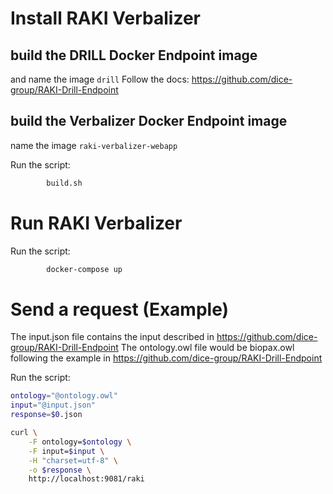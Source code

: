 # Install RAKI Verbalizer

## build the DRILL Docker Endpoint image

and name the image `drill`
Follow  the docs:
https://github.com/dice-group/RAKI-Drill-Endpoint

## build the Verbalizer Docker Endpoint image

name the image `raki-verbalizer-webapp` 

Run the script:
```bash
		build.sh
```


# Run RAKI Verbalizer

Run the script:
```bash
		docker-compose up
```


# Send a request (Example)

The input.json file contains the input described in https://github.com/dice-group/RAKI-Drill-Endpoint
The ontology.owl file would be biopax.owl following the example in https://github.com/dice-group/RAKI-Drill-Endpoint

Run the script:
```bash
ontology="@ontology.owl"
input="@input.json"
response=$0.json

curl \
	-F ontology=$ontology \
	-F input=$input \
	-H "charset=utf-8" \
	-o $response \
	http://localhost:9081/raki
```
